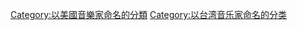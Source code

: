 {{catmore}}

{{Authority control}}
{{DEFAULTSORT:Wang王}}
[[Category:以美國音樂家命名的分類|Category:以美國音樂家命名的分類]]
[[Category:以台湾音乐家命名的分类|Category:以台湾音乐家命名的分类]]